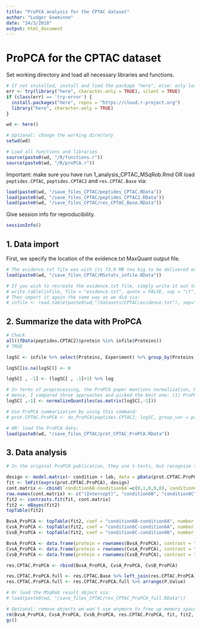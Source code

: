 ```yaml
---
title: "ProPCA analysis for the CPTAC dataset"
author: "Ludger Goeminne"
date: "24/3/2018"
output: html_document
---
```


# ProPCA for the CPTAC dataset

Set working directory and load all necessary libraries and functions.

```r
# If not installed, install and load the package "here", else: only load the package.
err <- try(library("here", character.only = TRUE), silent = TRUE)
if (class(err) == 'try-error') {
  install.packages("here", repos = "https://cloud.r-project.org")
  library("here", character.only = TRUE)
}

wd <- here()

# Optional: change the working directory
setwd(wd)

# Load all functions and libraries
source(paste0(wd, "/R/functions.r"))
source(paste0(wd, "/R/proPCA.r"))
```

Important: make sure you have run 1_analysis_CPTAC_MSqRob.Rmd OR load `peptides.CPTAC`, `peptides.CPTAC2` and `res.CPTAC.Base` via:

```r
load(paste0(wd, "/save_files_CPTAC/peptides_CPTAC.RData"))
load(paste0(wd, "/save_files_CPTAC/peptides_CPTAC2.RData"))
load(paste0(wd, "/save_files_CPTAC/res_CPTAC_Base.RData"))
```

Give session info for reproducibility.

```r
sessionInfo()
```

## 1. Data import

First, we specify the location of the evidence.txt MaxQuant output file.

```r
# The evidence.txt file was with its 73.9 MB too big to be delivered on a GitHub server. However, you can load it in via the following .RData file:
load(paste0(wd, "/save_files_CPTAC/MSstats_infile.RData"))

# If you wish to recreate the evidence.txt file, simply write it out to a tab-delimited file again via:
# write.table(infile, file = "evidence.txt", quote = FALSE, sep = "\t", na = "", row.names = FALSE, col.names = TRUE)
# Then import it again the same way as we did via:
# infile <- read.table(paste0(wd,"/datasets/CPTAC/evidence.txt"), sep="\t", header=TRUE)
```

## 2. Summarize the data with ProPCA

```r
# Check
all((fData(peptides.CPTAC2)$protein %in% infile$Proteins))
# TRUE

logSC <- infile %>% select(Proteins, Experiment) %>% group_by(Proteins, Experiment) %>% summarise(SC = n())%>% ungroup() %>% spread(Experiment, SC)

logSC[is.na(logSC)] <- 0

logSC[ , -1] <- (logSC[ , -1]+1) %>% log

# In terms of preprocessing, the ProPCA paper mentions normalization, but doesn't do normalization in the end. The goal of our publication is not to compare normalization approaches.
# Hence, I compared three approaches and picked the best one: (1) ProPCA without normalization, (2) ProPCA with quantile normalization on the peptides intensities (peptides.CPTAC2), but not on logSC, and (3) ProPCA with quantile normalization on the peptides intensities and on the logSC. Option (3) had the best overall performance in terms of ROC. Hence, I normalized both the intensities (by using the quantile normalized peptides.CPTAC2 object) and the counts for ProPCA.
logSC[ ,-1] <- normalizeQuantiles(as.matrix(logSC[,-1]))

# Use ProPCA summarization by using this command:
# prot.CPTAC.ProPCA <- do_ProPCA(peptides.CPTAC2, logSC, group_var = protein, keep_fData_cols = c("gene.name","protein.name")) # lasts about 13 mins. on our system

# OR: load the ProPCA data:
load(paste0(wd, "/save_files_CPTAC/prot_CPTAC_ProPCA.RData"))
```

## 3. Data analysis

```r

# In the original ProPCA publication, they use t-tests, but recognize that t-tests are not always the most appropriate way to analyze the data. In the CPTAC dataset, one should correct for lab-effects. As the ProPCA paper doesn't really recommend a certain method, we will use limma to analyse the data. Limma basically uses a linear regression model and shrinks the variances towards a common variance over all the proteins. This is much more powerful than ordinary t-tests (see e.g. Kammers et al. 2015, Detecting significant changes in protein abundance, EuPA Open Proteomics, https://www.sciencedirect.com/science/article/pii/S2212968515000069).

design <- model.matrix(~ condition + lab, data = pData(prot.CPTAC.ProPCA))
fit <- lmFit(exprs(prot.CPTAC.ProPCA), design)
cont.matrix <- cbind(`condition6B-condition6A`=c(0,1,0,0,0),`condition6C-condition6A`=c(0,0,1,0,0), `condition6C-condition6B` = c(0,-1,1,0,0))
row.names(cont.matrix) <- c("(Intercept)", "condition6B", "condition6C", "labLTQ-OrbitrapO_65", "labLTQ-OrbitrapW_56")
fit2 <- contrasts.fit(fit, cont.matrix)
fit2 <- eBayes(fit2)
topTable(fit2)

BvsA_ProPCA <- topTable(fit2, coef = "condition6B-condition6A", number = Inf)
CvsA_ProPCA <- topTable(fit2, coef = "condition6C-condition6A", number = Inf)
CvsB_ProPCA <- topTable(fit2, coef = "condition6C-condition6B", number = Inf)

BvsA_ProPCA <- data.frame(protein = rownames(BvsA_ProPCA), contrast = "condition6B-condition6A", BvsA_ProPCA)
CvsA_ProPCA <- data.frame(protein = rownames(CvsA_ProPCA), contrast = "condition6C-condition6A", CvsA_ProPCA)
CvsB_ProPCA <- data.frame(protein = rownames(CvsB_ProPCA), contrast = "condition6C-condition6B", CvsB_ProPCA)

res.CPTAC.ProPCA <- rbind(BvsA_ProPCA, CvsA_ProPCA, CvsB_ProPCA)

res.CPTAC.ProPCA.full <- res.CPTAC.Base %>% left_join(res.CPTAC.ProPCA)
res.CPTAC.ProPCA.full <- res.CPTAC.ProPCA.full %>% arrange(P.Value)

# Or load the MSqRob result object via:
# load(paste0(wd, "/save_files_CPTAC/res_CPTAC_ProPCA_full.RData"))

# Optional: remove objects we won't use anymore to free up memory space
rm(BvsA_ProPCA, CvsA_ProPCA, CvsB_ProPCA, res.CPTAC.ProPCA, fit, fit2, design, cont.matrix)
gc()
```



